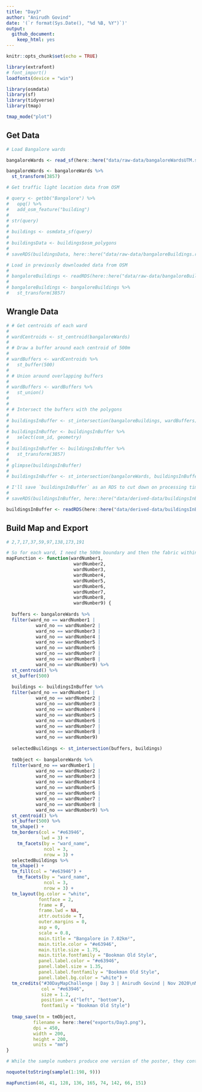 ```yaml
---
title: "Day3"
author: "Anirudh Govind"
date: '(`r format(Sys.Date(), "%d %B, %Y")`)'
output:
  github_document:
    keep_html: yes
---
```


```r
knitr::opts_chunk$set(echo = TRUE)

library(extrafont)
# font_import()
loadfonts(device = "win")

library(osmdata)
library(sf)
library(tidyverse)
library(tmap)

tmap_mode("plot")
```

## Get Data

```r
# Load Bangalore wards

bangaloreWards <- read_sf(here::here("data/raw-data/bangaloreWardsUTM.shp"))

bangaloreWards <- bangaloreWards %>% 
  st_transform(3857)
```

```r
# Get traffic light location data from OSM

# query <- getbb("Bangalore") %>% 
#   opq() %>% 
#   add_osm_feature("building")
# 
# str(query)
# 
# buildings <- osmdata_sf(query)
# 
# buildingsData <- buildings$osm_polygons
# 
# saveRDS(buildingsData, here::here("data/raw-data/bangaloreBuildings.rds"))

# Load in previously downloaded data from OSM
# 
# bangaloreBuildings <- readRDS(here::here("data/raw-data/bangaloreBuildings.rds"))
# 
# bangaloreBuildings <- bangaloreBuildings %>% 
#   st_transform(3857)

```

## Wrangle Data

```r
# # Get centroids of each ward
# 
# wardCentroids <- st_centroid(bangaloreWards)
# 
# # Draw a buffer around each centroid of 500m
# 
# wardBuffers <- wardCentroids %>%
#   st_buffer(500)
# 
# # Union around overlapping buffers
# 
# wardBuffers <- wardBuffers %>%
#   st_union()
# 
# 
# # Intersect the buffers with the polygons
# 
# buildingsInBuffer <- st_intersection(bangaloreBuildings, wardBuffers)
# 
# buildingsInBuffer <- buildingsInBuffer %>% 
#   select(osm_id, geometry)
# 
# buildingsInBuffer <- buildingsInBuffer %>% 
#   st_transform(3857)
# 
# glimpse(buildingsInBuffer)
# 
# buildingsInBuffer <- st_intersection(bangaloreWards, buildingsInBuffer)

# I'll save `buildingsInBuffer` as an RDS to cut down on processing time.
# 
# saveRDS(buildingsInBuffer, here::here("data/derived-data/buildingsInBuffer.rds"))

buildingsInBuffer <- readRDS(here::here("data/derived-data/buildingsInBuffer.rds"))
```

## Build Map and Export

```r

# 2,7,17,37,59,97,138,173,191

# So for each ward, I need the 500m boundary and then the fabric within it.
mapFunction <- function(wardNumber1, 
                         wardNumber2, 
                         wardNumber3, 
                         wardNumber4, 
                         wardNumber5, 
                         wardNumber6, 
                         wardNumber7, 
                         wardNumber8, 
                         wardNumber9) {
  
  buffers <- bangaloreWards %>% 
  filter(ward_no == wardNumber1 | 
           ward_no == wardNumber2 | 
           ward_no == wardNumber3 | 
           ward_no == wardNumber4 | 
           ward_no == wardNumber5 | 
           ward_no == wardNumber6 | 
           ward_no == wardNumber7 | 
           ward_no == wardNumber8 | 
           ward_no == wardNumber9) %>% 
  st_centroid() %>% 
  st_buffer(500) 
  
  buildings <- buildingsInBuffer %>% 
  filter(ward_no == wardNumber1 |
           ward_no == wardNumber2 |
           ward_no == wardNumber3 |
           ward_no == wardNumber4 |
           ward_no == wardNumber5 |
           ward_no == wardNumber6 |
           ward_no == wardNumber7 |
           ward_no == wardNumber8 |
           ward_no == wardNumber9)
  
  selectedBuildings <- st_intersection(buffers, buildings)
  
  tmObject <- bangaloreWards %>% 
  filter(ward_no == wardNumber1 | 
           ward_no == wardNumber2 | 
           ward_no == wardNumber3 | 
           ward_no == wardNumber4 | 
           ward_no == wardNumber5 | 
           ward_no == wardNumber6 | 
           ward_no == wardNumber7 | 
           ward_no == wardNumber8 | 
           ward_no == wardNumber9) %>% 
  st_centroid() %>% 
  st_buffer(500) %>% 
  tm_shape() +
  tm_borders(col = "#e63946",
             lwd = 3) +
    tm_facets(by = "ward_name",
              ncol = 3,
              nrow = 3) +
  selectedBuildings %>% 
  tm_shape() +
  tm_fill(col = "#e63946") +
    tm_facets(by = "ward_name",
              ncol = 3,
              nrow = 3) +
  tm_layout(bg.color = "white",
            fontface = 2,
            frame = F,
            frame.lwd = NA,
            attr.outside = T,
            outer.margins = 0,
            asp = 0,
            scale = 0.8,
            main.title = "Bangalore in 7.02km²",
            main.title.color = "#e63946",
            main.title.size = 1.75,
            main.title.fontfamily = "Bookman Old Style",
            panel.label.color = "#e63946",
            panel.label.size = 1.35,
            panel.label.fontfamily = "Bookman Old Style",
            panel.label.bg.color = "white") + 
  tm_credits("#30DayMapChallenge | Day 3 | Anirudh Govind | Nov 2020\nMap data © OpenStreetMap contributors and available from https://www.openstreetmap.org",
             col = "#e63946",
             size = 1.2,
             position = c("left", "bottom"),
             fontfamily = "Bookman Old Style")
  
  tmap_save(tm = tmObject,
          filename = here::here("exports/Day3.png"),
          dpi = 450,
          width = 200,
          height = 200,
          units = "mm")
}

```

```r

# While the sample numbers produce one version of the poster, they contain only nine wards. I'd like to be able to have many versions of the map with a random sequence of ward numbers. I'll use a simple random-ish method to generate 9 ward numbers which I can then paste into my function and run.

noquote(toString(sample(1:198, 9)))

mapFunction(46, 41, 128, 136, 165, 74, 142, 66, 151)
```

